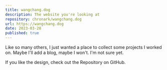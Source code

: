 ```yaml
---
title: wangchang.dog
description: The website you're looking at
repository: chronark/wangchang.dog
url: https://wangchang.dog
date: 2023-03-28
published: true
---
```



Like so many others, I just wanted a place to collect some projects I worked on. Maybe I'll add a blog, maybe I won't. I'm not sure yet.

If you like the design, check out the Repository on GitHub.

